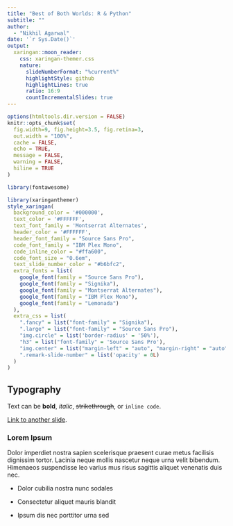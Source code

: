 ```yaml
---
title: "Best of Both Worlds: R & Python"
subtitle: ""  
author: 
  - "Nikhil Agarwal"
date: '`r Sys.Date()`'
output:
  xaringan::moon_reader:
    css: xaringan-themer.css
    nature:
      slideNumberFormat: "%current%"
      highlightStyle: github
      highlightLines: true
      ratio: 16:9
      countIncrementalSlides: true
---
```


```r
options(htmltools.dir.version = FALSE)
knitr::opts_chunk$set(
  fig.width=9, fig.height=3.5, fig.retina=3,
  out.width = "100%",
  cache = FALSE,
  echo = TRUE,
  message = FALSE, 
  warning = FALSE,
  hiline = TRUE
)

library(fontawesome)
```

```r
library(xaringanthemer)
style_xaringan(
  background_color = '#000000',
  text_color = '#FFFFFF',
  text_font_family = 'Montserrat Alternates',
  header_color = '#FFFFFF',
  header_font_family = "Source Sans Pro",
  code_font_family = "IBM Plex Mono",
  code_inline_color = "#ffa600",
  code_font_size = "0.6em",
  text_slide_number_color = "#b6bfc2",
  extra_fonts = list(
    google_font(family = "Source Sans Pro"),
    google_font(family = "Signika"),
    google_font(family = "Montserrat Alternates"),
    google_font(family = "IBM Plex Mono"),
    google_font(family = "Lemonada")
  ),
  extra_css = list(
    ".fancy" = list("font-family" = "Signika"),
    ".large" = list("font-family" = "Source Sans Pro"),
    "img.circle" = list('border-radius' = '50%'),
    "h3" = list("font-family" = 'Source Sans Pro'),
    "img.center" = list("margin-left" = "auto", "margin-right" = "auto"),
    ".remark-slide-number" = list('opacity' = 0L)
  )
)
```





## Typography

Text can be **bold**, _italic_, ~~strikethrough~~, or `inline code`.

[Link to another slide](#colors).

### Lorem Ipsum

Dolor imperdiet nostra sapien scelerisque praesent curae metus facilisis dignissim tortor. 
Lacinia neque mollis nascetur neque urna velit bibendum. 
Himenaeos suspendisse leo varius mus risus sagittis aliquet venenatis duis nec.

- Dolor cubilia nostra nunc sodales

- Consectetur aliquet mauris blandit

- Ipsum dis nec porttitor urna sed



